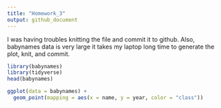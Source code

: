 ```yaml
---
title: "Homework_3"
output: github_document
---
```


I was having troubles knitting the file and commit it to github. Also, babynames data is very large it takes my laptop long time to generate the plot, knit, and commit.


```r
library(babynames)
library(tidyverse)
head(babynames)

ggplot(data = babynames) +
  geom_point(mapping = aes(x = name, y = year, color = "class"))
```

